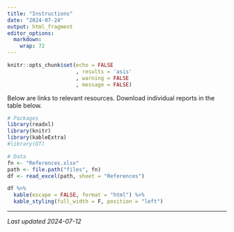 ```yaml
---
title: "Instructions"
date: "2024-07-24"
output: html_fragment
editor_options: 
  markdown: 
    wrap: 72
---
```


```r
knitr::opts_chunk$set(echo = FALSE
                      , results = 'asis'
                      , warning = FALSE
                      , message = FALSE)
```

Below are links to relevant resources. Download individual reports in
the table below.

```r
# Packages
library(readxl)
library(knitr)
library(kableExtra)
#library(DT)

# Data
fn <- "References.xlsx"
path <- file.path("files", fn)
df <- read_excel(path, sheet = "References")

df %>%
  kable(escape = FALSE, format = "html") %>%
  kable_styling(full_width = F, position = "left")
```

------------------------------------------------------------------------

*Last updated 2024-07-12*
